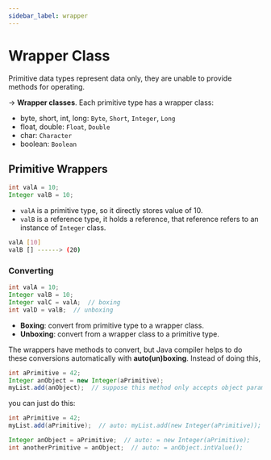 ```yaml
---
sidebar_label: wrapper
---
```


# Wrapper Class

Primitive data types represent data only, they are unable to provide methods for operating.

$\rightarrow$ **Wrapper classes**. Each primitive type has a wrapper class:
- byte, short, int, long: `Byte`, `Short`, `Integer`, `Long`
- float, double: `Float`, `Double`
- char: `Character`
- boolean: `Boolean`

## Primitive Wrappers

```java
int valA = 10;
Integer valB = 10;
```

- `valA` is a primitive type, so it directly stores value of 10.
- `valB` is a reference type, it holds a reference, that reference refers to an instance of `Integer` class.

```bash
valA [10]
valB [] ------> (20)
```

### Converting

```java
int valA = 10;
Integer valB = 10;
Integer valC = valA;  // boxing
int valD = valB;  // unboxing
```

- **Boxing**: convert from primitive type to a wrapper class.
- **Unboxing**: convert from a wrapper class to a primitive type.

The wrappers have methods to convert, but Java compiler helps to do these conversions automatically with **auto(un)boxing**. Instead of doing this,
```java
int aPrimitive = 42;
Integer anObject = new Integer(aPrimitive);
myList.add(anObject);  // suppose this method only accepts object parameter
```

you can just do this:
```java
int aPrimitive = 42;
myList.add(aPrimitive);  // auto: myList.add(new Integer(aPrimitive));

Integer anObject = aPrimitive;  // auto: = new Integer(aPrimitive);
int anotherPrimitive = anObject;  // auto: = anObject.intValue();
```
